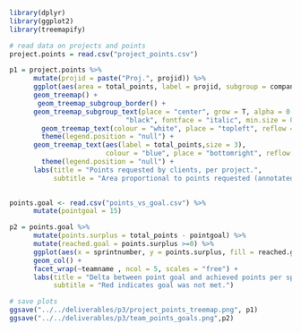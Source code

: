 ```R
library(dplyr)
library(ggplot2)
library(treemapify)
```

```R
# read data on projects and points
project.points = read.csv("project_points.csv")
```

```R
p1 = project.points %>%
      mutate(projid = paste("Proj.", projid)) %>%
      ggplot(aes(area = total_points, label = projid, subgroup = companyname, fill = companyname)) +
      geom_treemap() + 
       geom_treemap_subgroup_border() +
      geom_treemap_subgroup_text(place = "center", grow = T, alpha = 0.5, colour =
                             "black", fontface = "italic", min.size = 0) +
        geom_treemap_text(colour = "white", place = "topleft", reflow = T) +
        theme(legend.position = "null") + 
      geom_treemap_text(aes(label = total_points,size = 3),
                        colour = "blue", place = "bottomright", reflow = T) +
        theme(legend.position = "null") + 
      labs(title = "Points requested by clients, per project.",
           subtitle = "Area proportional to points requested (annotated in bottom right)")
      
```




```R
points.goal <- read.csv("points_vs_goal.csv") %>%
      mutate(pointgoal = 15)

p2 = points.goal %>%
      mutate(points.surplus = total_points - pointgoal) %>%
      mutate(reached.goal = points.surplus >=0) %>%
      ggplot(aes(x = sprintnumber, y = points.surplus, fill = reached.goal)) +
      geom_col() + 
      facet_wrap(~teamname , ncol = 5, scales = "free") + 
      labs(title = "Delta between point goal and achieved points per sprint",
           subtitle = "Red indicates goal was not met.")
```


```R
# save plots
ggsave("../../deliverables/p3/project_points_treemap.png", p1)
ggsave("../../deliverables/p3/team_points_goals.png",p2)
```

























